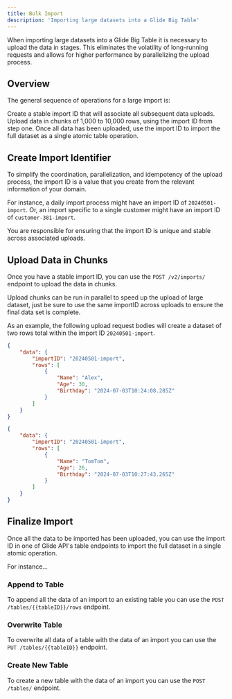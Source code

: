 ```yaml
---
title: Bulk Import
description: 'Importing large datasets into a Glide Big Table'
---
```


When importing large datasets into a Glide Big Table it is necessary to upload the data in stages. This eliminates the volatility of long-running requests and allows for higher performance by parallelizing the upload process.

## Overview

The general sequence of operations for a large import is:

<Steps>
  <Step title="Create import identifier">
    Create a stable import ID that will associate all subsequent data uploads.
  </Step>
  <Step title="Upload data in chunks">
    Upload data in chunks of 1,000 to 10,000 rows, using the import ID from step one.
  </Step>
  <Step title="Finalize import">
    Once all data has been uploaded, use the import ID to import the full dataset as a single atomic table operation.
  </Step>
</Steps>

## Create Import Identifier

To simplify the coordination, parallelization, and idempotency of the upload process, the import ID is a value that you create from the relevant information of your domain.

For instance, a daily import process might have an import ID of `20240501-import`. Or, an import specific to a single customer might have an import ID of `customer-381-import`.

You are responsible for ensuring that the import ID is unique and stable across associated uploads.

## Upload Data in Chunks

Once you have a stable import ID, you can use the `POST /v2/imports/` endpoint to upload the data in chunks.

Upload chunks can be run in parallel to speed up the upload of large dataset, just be sure to use the same importID across uploads to ensure the final data set is complete.

As an example, the following upload request bodies will create a dataset of two rows total within the import ID `20240501-import`.

```json
{
    "data": {
        "importID": "20240501-import",
        "rows": [
            {
                "Name": "Alex",
                "Age": 30,
                "Birthday": "2024-07-03T10:24:08.285Z"
            }
        ]
    }
}
```

```json
{
    "data": {
        "importID": "20240501-import",
        "rows": [
            {
                "Name": "TomTom",
                "Age": 26,
                "Birthday": "2024-07-03T10:27:43.265Z"
            }
        ]
    }
}
```

## Finalize Import

Once all the data to be imported has been uploaded, you can use the import ID in one of Glide API's table endpoints to import the full dataset in a single atomic operation.

For instance...

### Append to Table

To append all the data of an import to an existing table you can use the `POST /tables/{{tableID}}/rows` endpoint.

### Overwrite Table

To overwrite all data of a table with the data of an import you can use the `PUT /tables/{{tableID}}` endpoint.

### Create New Table

To create a new table with the data of an import you can use the `POST /tables/` endpoint.